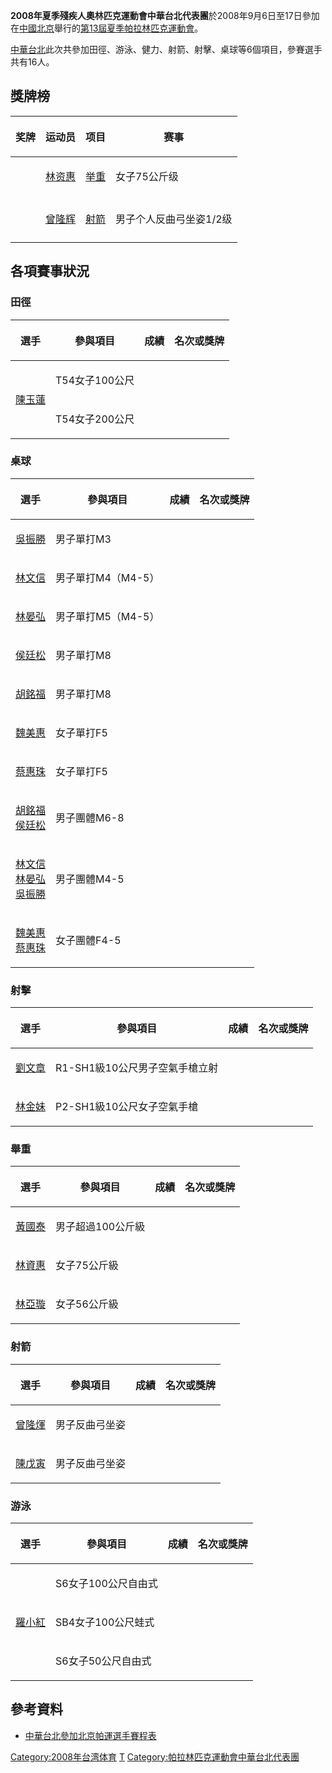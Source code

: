 {{NoteTA |G1=Sports}}
{{Infobox Country Paralympics
|NPC= TPE
|games= 2008年夏季
|competitors=16
|sports=6
|flagbearer=[[侯廷松|侯廷松]]（桌球）
|gold=1
|silver=0
|bronze=1
|rank=50
}}

'''2008年夏季殘疾人奧林匹克運動會中華台北代表團'''於2008年9月6日至17日參加在[[中華人民共和國|中國]][[北京|北京]]舉行的[[2008年夏季帕拉林匹克運動會|第13屆夏季帕拉林匹克運動會]]。

[[中華台北|中華台北]]此次共參加田徑、游泳、健力、射箭、射擊、桌球等6個項目，參賽選手共有16人。

== 獎牌榜 ==
{| class="wikitable sortable" style="font-size:88%"
|-bgcolor=#efefef
! 奖牌
! 运动员
! 项目
! 赛事
|-
| {{gold medal}} || [[林资惠|林资惠]] || [[2008年夏季殘奧會举重比賽|举重]] || 女子75公斤级
|-

|-
| {{bronze medal}} || [[曾隆辉|曾隆辉]] || [[2008年夏季殘奧會射箭比賽|射箭]] || 男子个人反曲弓坐姿1/2级
|-

|}

== 各項賽事狀況 ==
=== 田徑 ===
{|class=wikitable style="font-size:90%; text-align:center"
!選手!!參與項目!!成績!!名次或獎牌
|-
|rowspan=2|[[陳玉蓮|陳玉蓮]]||T54女子100公尺||||
|-
|T54女子200公尺||||
|}

=== 桌球 ===
{|class=wikitable style="font-size:90%; text-align:center"
!選手!!參與項目!!成績!!名次或獎牌
|-
|[[吳振勝|吳振勝]]||男子單打M3||||
|-
|[[林文信|林文信]]||男子單打M4（M4-5）||||
|-
|[[林晏弘|林晏弘]]||男子單打M5（M4-5）||||
|-
|[[侯廷松|侯廷松]]||男子單打M8||||
|-
|[[胡銘福|胡銘福]]||男子單打M8||||
|-
|[[魏美惠|魏美惠]]||女子單打F5||||
|-
|[[蔡惠珠|蔡惠珠]]||女子單打F5||||
|-
|[[胡銘福|胡銘福]]<br />[[侯廷松|侯廷松]]||男子團體M6-8||||
|-
|[[林文信|林文信]]<br />[[林晏弘|林晏弘]]<br />[[吳振勝|吳振勝]]||男子團體M4-5||||
|-
|[[魏美惠|魏美惠]]<br />[[蔡惠珠|蔡惠珠]]||女子團體F4-5||||
|}

=== 射擊 ===
{|class=wikitable style="font-size:90%; text-align:center"
!選手!!參與項目!!成績!!名次或獎牌
|-
|[[劉文章|劉文章]]||R1-SH1級10公尺男子空氣手槍立射||||
|-
|[[林金妹|林金妹]]||P2-SH1級10公尺女子空氣手槍||||
|}

=== 舉重 ===
{|class=wikitable style="font-size:90%; text-align:center"
!選手!!參與項目!!成績!!名次或獎牌
|-
|[[黃國泰_(運動員)|黃國泰]]||男子超過100公斤級||||
|-
|[[林資惠|林資惠]]||女子75公斤級||||align=center|{{gold medal}}
|-
|[[林亞璇|林亞璇]]||女子56公斤級||||
|}

=== 射箭 ===
{|class=wikitable style="font-size:90%; text-align:center"
!選手!!參與項目!!成績!!名次或獎牌
|-
|[[曾隆煇|曾隆煇]]||男子反曲弓坐姿||||align=center|{{bronze medal}}
|-
|[[陳戊寅|陳戊寅]]||男子反曲弓坐姿||||
|}

=== 游泳 ===
{|class=wikitable style="font-size:90%; text-align:center"
!選手!!參與項目!!成績!!名次或獎牌
|-
|rowspan=3|[[羅小紅|羅小紅]]||S6女子100公尺自由式||||
|-
|SB4女子100公尺蛙式||||
|-
|S6女子50公尺自由式||||
|}

== 參考資料 ==
*[http://www.ncpfs.gov.tw/upload/2008_8_8_%E4%B8%AD%E8%8F%AF%E5%8F%B0%E5%8C%97%E5%8F%83%E5%8A%A0%E5%8C%97%E4%BA%AC%E5%B8%95%E9%81%8B%E9%81%B8%E6%89%8B%E8%B3%BD%E7%A8%8B%E8%A1%A8.pdf 中華台北參加北京帕運選手賽程表]{{dead link|date=十一月 2017 |bot=InternetArchiveBot }}

{{2008年夏季殘疾人奧林匹克運動會代表團}}

[[Category:2008年台湾体育|Category:2008年台湾体育]]
[[Category:2008年夏季殘疾人奧林匹克運動會代表團|T]]
[[Category:帕拉林匹克運動會中華台北代表團|Category:帕拉林匹克運動會中華台北代表團]]